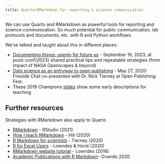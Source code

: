 ```yaml
---
title: Quarto/RMarkdown for reporting & science communication
---
```


We can use Quarto and RMarkdown as powerful tools for reporting and science communication. So much potential for public communication, lab protocols and documents, etc. with R and Python workflows.

We've talked and taught about this in different places: 

- [Documenting things: openly for future us](https://openscapes.github.io/documenting-things/#/title-slide) - September 19, 2023, at posit::conf(2023) shared practical tips and repeatable strategies (from impact of NASA Openscapes & beyond)
- [Data science as an entryway to open publishing](https://docs.google.com/presentation/d/1Jv0akRHEnjG_4t_9P7t93682BCBJskYnRu_7EnaeDQI/edit?usp=sharing) - May 27, 2020: Fireside Chat co-presented with Dr. Nick Tierney at Open Publishing Fest.
- These 2019 Champions [slides](https://docs.google.com/presentation/d/1efJj7Dxg_g4ZRZT2b1agDQrT3DN5lVcNvv25IWcyGlw/edit?usp=sharing) show some early descriptions for teaching  


## Further resources

Strategies with RMarkdown also apply to Quarto

- [RMarkdown](https://rmarkdown.rstudio.com) - RStudio (2021)
- [How I teach RMarkdown](https://www.apreshill.com/blog/2020-05-how-i-teach-r-markdown/) - Hill (2020)
- [R Markdown for scientists](https://rmd4sci.njtierney.com) - Tierney (2020)
- [R for Excel Users](https://rstudio-conf-2020.github.io/r-for-excel) - Lowndes & Horst (2020)
- [RMarkdown website tutorial](http://jules32.github.io/rmarkdown-website-tutorial) - Lowndes (2016) 
- [Academic Publications with R Markdown](https://danovando.github.io/publications-with-rmarkdown/presentations/pubs-with-rmarkdown#9)- Ovando 2020
